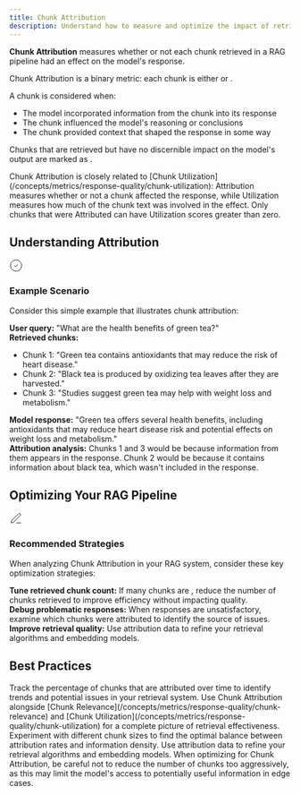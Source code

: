 ```yaml
---
title: Chunk Attribution
description: Understand how to measure and optimize the impact of retrieved chunks in your RAG pipeline
---
```



<DefinitionCard>
  <strong>Chunk Attribution</strong> measures whether or not each chunk retrieved in a RAG pipeline had an effect on the model's response.
</DefinitionCard>

Chunk Attribution is a binary metric: each chunk is either <Pill label="Attributed" /> or <Pill label="Not Attributed" />.

A chunk is considered <Pill label="Attributed" /> when:

- The model incorporated information from the chunk into its response
- The chunk influenced the model's reasoning or conclusions
- The chunk provided context that shaped the response in some way

Chunks that are retrieved but have no discernible impact on the model's output are marked as <Pill label="Not Attributed" />.

<Note type="info">
  Chunk Attribution is closely related to [Chunk Utilization](/concepts/metrics/response-quality/chunk-utilization): Attribution measures whether or not a chunk affected the response, while Utilization measures how much of the chunk text
  was involved in the effect. Only chunks that were Attributed can have Utilization scores greater than zero.
</Note>

## Understanding Attribution

<Card>
  <div style={{display: 'flex', alignItems: 'center', gap: '0.5rem', marginBottom: '0.75rem'}}>
    <div style={{fontSize: '1.25rem', color: 'var(--primary-color)'}}>
      <svg xmlns="http://www.w3.org/2000/svg" width="24" height="24" viewBox="0 0 24 24" fill="none" stroke="currentColor" strokeWidth="2" strokeLinecap="round" strokeLinejoin="round">
        <path d="M12 22c5.523 0 10-4.477 10-10S17.523 2 12 2 2 6.477 2 12s4.477 10 10 10z"></path>
        <path d="m9 12 2 2 4-4"></path>
      </svg>
    </div>
    <h3 style={{margin: 0, fontSize: '1.25rem', fontWeight: '600'}}>Example Scenario</h3>
  </div>

Consider this simple example that illustrates chunk attribution:

<div style={{ marginTop: "1rem", paddingTop: "0.75rem", borderTop: "1px solid rgba(209, 213, 219, 0.33)" }}>
  <strong>User query:</strong> "What are the health benefits of green tea?"
</div>

<div style={{ marginTop: "0.75rem", paddingTop: "0.75rem", borderTop: "1px solid rgba(209, 213, 219, 0.33)" }}>
  <strong>Retrieved chunks:</strong>
  <ul style={{ marginTop: "0.5rem" }}>
    <li>Chunk 1: "Green tea contains antioxidants that may reduce the risk of heart disease."</li>
    <li>Chunk 2: "Black tea is produced by oxidizing tea leaves after they are harvested."</li>
    <li>Chunk 3: "Studies suggest green tea may help with weight loss and metabolism."</li>
  </ul>
</div>

<div style={{ marginTop: "0.75rem", paddingTop: "0.75rem", borderTop: "1px solid rgba(209, 213, 219, 0.33)" }}>
  <strong>Model response:</strong> "Green tea offers several health benefits, including antioxidants that may reduce heart disease risk and potential effects on weight loss and metabolism."
</div>

<div style={{ marginTop: "1rem", paddingTop: "0.75rem", borderTop: "1px solid rgba(209, 213, 219, 0.33)" }}>
  <strong>Attribution analysis:</strong> Chunks 1 and 3 would be <Pill label="Attributed" /> because information from them appears in the response. Chunk 2 would be <Pill label="Not Attributed" /> because it contains information about black
  tea, which wasn't included in the response.
</div>

</Card>

## Optimizing Your RAG Pipeline

<Card>
  <div style={{display: 'flex', alignItems: 'center', gap: '0.5rem', marginBottom: '0.75rem'}}>
    <div style={{fontSize: '1.25rem', color: 'var(--primary-color)'}}>
      <svg xmlns="http://www.w3.org/2000/svg" width="24" height="24" viewBox="0 0 24 24" fill="none" stroke="currentColor" strokeWidth="2" strokeLinecap="round" strokeLinejoin="round">
        <path d="M12 20h9"></path><path d="M16.5 3.5a2.121 2.121 0 0 1 3 3L7 19l-4 1 1-4L16.5 3.5z"></path>
      </svg>
    </div>
    <h3 style={{margin: 0, fontSize: '1.25rem', fontWeight: '600'}}>Recommended Strategies</h3>
  </div>

When analyzing Chunk Attribution in your RAG system, consider these key optimization strategies:

<div style={{ marginTop: "1rem", paddingTop: "0.75rem", borderTop: "1px solid rgba(209, 213, 219, 0.33)" }}>
  <strong>Tune retrieved chunk count:</strong> If many chunks are <Pill label="Not Attributed" />, reduce the number of chunks retrieved to improve efficiency without impacting quality.
</div>

<div style={{ marginTop: "0.75rem", paddingTop: "0.75rem", borderTop: "1px solid rgba(209, 213, 219, 0.33)" }}>
  <strong>Debug problematic responses:</strong> When responses are unsatisfactory, examine which chunks were attributed to identify the source of issues.
</div>

<div style={{ marginTop: "0.75rem", paddingTop: "0.75rem", borderTop: "1px solid rgba(209, 213, 219, 0.33)" }}>
  <strong>Improve retrieval quality:</strong> Use attribution data to refine your retrieval algorithms and embedding models.
</div>

</Card>

## Best Practices

<CardGroup cols={2}>
  <Card title="Monitor Attribution Rates" icon="chart-line">
    Track the percentage of chunks that are attributed over time to identify trends and potential issues in your retrieval system.

</Card>
  <Card title="Balance with Other Metrics" icon="scale-balanced">
    Use Chunk Attribution alongside [Chunk Relevance](/concepts/metrics/response-quality/chunk-relevance) and [Chunk Utilization](/concepts/metrics/response-quality/chunk-utilization) for a complete picture of retrieval effectiveness.

</Card>
  <Card title="Optimize Chunk Size" icon="crop">
    Experiment with different chunk sizes to find the optimal balance between attribution rates and information density.

</Card>
  <Card title="Improve Retrieval Quality" icon="filter">
    Use attribution data to refine your retrieval algorithms and embedding models.

</Card>
</CardGroup>

<Note>
When optimizing for Chunk Attribution, be careful not to reduce the number of chunks too aggressively, as this may limit the model's access to potentially useful information in edge cases.

</Note>
